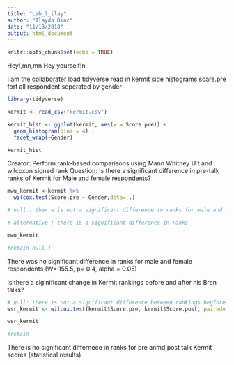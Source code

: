 ```yaml
---
title: "Lab_7_ilay"
author: "Ilayda Dinc"
date: "11/13/2018"
output: html_document
---
```


```r
knitr::opts_chunk$set(echo = TRUE)
```

Hey!,mn,mn
Hey yourself!n

I am the collaborater
load tidyverse
read in kermit
side histograms scare.pre fort all respondent seperated by gender

```r
library(tidyverse)

kermit <- read_csv("kermit.csv")

kermit_hist <- ggplot(kermit, aes(x = Score.pre)) +
  geom_histogram(bins = 4) +
  facet_wrap(~Gender)

kermit_hist
```
Creator: Perform rank-based comparisons using Mann Whitney U t and wilcoxon signed rank
Question: Is there a significant difference in pre-talk ranks of Kermit for Male and female respondents?

```r
mwu_kermit <-kermit %>%
  wilcox.test(Score.pre ~ Gender,data= .)

# null : ther e is not a significant difference in ranks for male and female respondents

# alternative : there IS a significant difference in ranks

mwu_kermit

#retain null j
```

There was no significant difference in ranks for male and female respondents (W= 155.5, p= 0.4, alpha = 0.05)


Is there a siginificant change in Kermit rankings before and after his Bren talks?

```r

# null: there is not a significant difference between rankings begfore and after
wsr_kermit <- wilcox.test(kermit$Score.pre, kermit$Score.post, paired= TRUE)

wsr_kermit

#retain
```

There is no significant differnece in ranks for pre anmd post talk Kermit scores (statistical results)